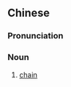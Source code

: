 {{also|链条}}
==Chinese==
{{zh-forms|s=链条}}

===Pronunciation===
{{zh-pron
|m=liàntiáo
|c=lin4 tiu4
|cat=n
}}

===Noun===
{{zh-noun}}

# [[chain]]